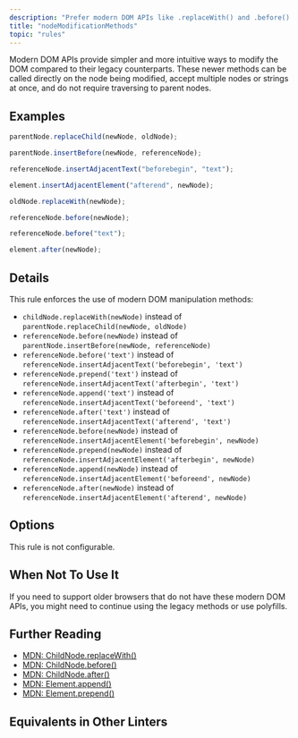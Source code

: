 ```yaml
---
description: "Prefer modern DOM APIs like .replaceWith() and .before() over legacy methods."
title: "nodeModificationMethods"
topic: "rules"
---
```




<RuleSummary plugin="browser" rule="nodeModificationMethods" />

Modern DOM APIs provide simpler and more intuitive ways to modify the DOM compared to their legacy counterparts.
These newer methods can be called directly on the node being modified, accept multiple nodes or strings at once, and do not require traversing to parent nodes.

## Examples

<Tabs>
<TabItem label="❌ Incorrect">

```js
parentNode.replaceChild(newNode, oldNode);

parentNode.insertBefore(newNode, referenceNode);

referenceNode.insertAdjacentText("beforebegin", "text");

element.insertAdjacentElement("afterend", newNode);
```

</TabItem>
<TabItem label="✅ Correct">

```js
oldNode.replaceWith(newNode);

referenceNode.before(newNode);

referenceNode.before("text");

element.after(newNode);
```

</TabItem>
</Tabs>

## Details

This rule enforces the use of modern DOM manipulation methods:

- `childNode.replaceWith(newNode)` instead of `parentNode.replaceChild(newNode, oldNode)`
- `referenceNode.before(newNode)` instead of `parentNode.insertBefore(newNode, referenceNode)`
- `referenceNode.before('text')` instead of `referenceNode.insertAdjacentText('beforebegin', 'text')`
- `referenceNode.prepend('text')` instead of `referenceNode.insertAdjacentText('afterbegin', 'text')`
- `referenceNode.append('text')` instead of `referenceNode.insertAdjacentText('beforeend', 'text')`
- `referenceNode.after('text')` instead of `referenceNode.insertAdjacentText('afterend', 'text')`
- `referenceNode.before(newNode)` instead of `referenceNode.insertAdjacentElement('beforebegin', newNode)`
- `referenceNode.prepend(newNode)` instead of `referenceNode.insertAdjacentElement('afterbegin', newNode)`
- `referenceNode.append(newNode)` instead of `referenceNode.insertAdjacentElement('beforeend', newNode)`
- `referenceNode.after(newNode)` instead of `referenceNode.insertAdjacentElement('afterend', newNode)`

## Options

This rule is not configurable.

## When Not To Use It

If you need to support older browsers that do not have these modern DOM APIs, you might need to continue using the legacy methods or use polyfills.

## Further Reading

- [MDN: ChildNode.replaceWith()](https://developer.mozilla.org/en-US/docs/Web/API/ChildNode/replaceWith)
- [MDN: ChildNode.before()](https://developer.mozilla.org/en-US/docs/Web/API/ChildNode/before)
- [MDN: ChildNode.after()](https://developer.mozilla.org/en-US/docs/Web/API/ChildNode/after)
- [MDN: Element.append()](https://developer.mozilla.org/en-US/docs/Web/API/Element/append)
- [MDN: Element.prepend()](https://developer.mozilla.org/en-US/docs/Web/API/Element/prepend)

## Equivalents in Other Linters

<RuleEquivalents pluginId="browser" ruleId="nodeModificationMethods" />
